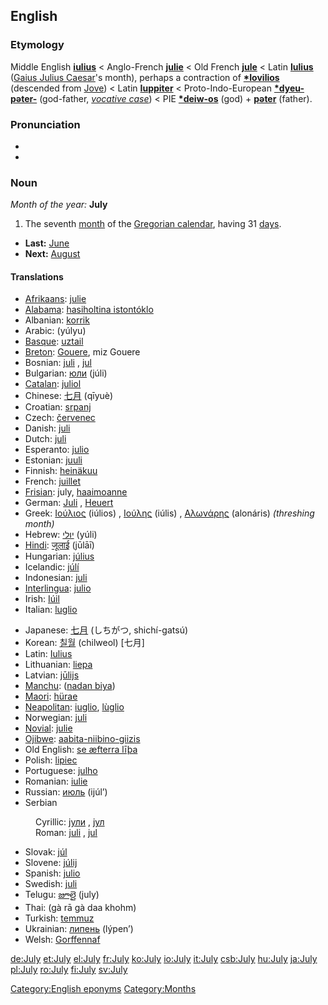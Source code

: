 ==English==
===Etymology===
Middle English '''[[iulius]]''' < Anglo-French '''[[julie]]''' < Old French '''[[jule]]''' < Latin '''[[Iulius]]''' ([[Gaius Julius Caesar]]'s month), perhaps a contraction of '''[[*Iovilios]]''' (descended from [[Jove]]) < Latin '''[[Iuppiter]]''' < Proto-Indo-European '''[[*dyeu-pəter-]]''' (god-father, ''[[vocative case]]'') < PIE '''[[*deiw-os]]''' (god) + '''[[pəter]]''' (father).

===Pronunciation===
*{{IPA|/dʒʊˈlaɪ/}}
*{{audio|en-us-July.ogg|Audio (US)}}

===Noun===
''Month of the year:'' '''July'''
#The seventh [[month]] of the [[Gregorian calendar]], having 31 [[day]]s.
*'''Last:''' [[June]]
*'''Next:''' [[August]]

====Translations====
{{top}}
*[[Afrikaans]]: [[julie]]
*[[Alabama]]: [[hasiholtina istontóklo]]
*Albanian: [[korrik]]
*Arabic: {{ARchar|[[يوليو|يُولْيُو]]}} (yúlyu) {{m}}
*[[Basque]]: [[uztail]]
*[[Breton]]: [[Gouere]], miz Gouere
*Bosnian: [[juli#Bosnian|juli]] {{m}}, [[jul#Bosnian|jul]] {{m}}
*Bulgarian: [[юли]] (júli) {{m}}
*[[Catalan]]: [[juliol]] {{m}}
*Chinese: [[七月]] (qīyuè)
*Croatian: [[srpanj]]
*Czech: [[červenec]] {{m}}
*Danish: [[juli]]
*Dutch: [[juli]]
*Esperanto: [[julio]]
*Estonian: [[juuli]]
*Finnish: [[heinäkuu]]
*French: [[juillet]] {{m}}
*[[Frisian]]: july, [[haaimoanne]]
*German: [[Juli]] {{m}}, [[Heuert]] {{m}}
*Greek: [[Ιούλιος]] (iúlios) {{m}}, [[Ιούλης]] (iúlis) {{m}}, [[Αλωνάρης]] (alonáris) ''(threshing month)'' {{m}}
*Hebrew: [[יולי]] (yúli)
*[[Hindi]]: [[जूलाई]] (jūlāī)
*Hungarian: [[július]]
*Icelandic: [[júlí]]
*Indonesian: [[juli]]
*[[Interlingua]]: [[julio]]
*Irish: [[Iúil]]
*Italian: [[luglio]] {{m}}
{{mid}}
*Japanese: [[七月]] (しちがつ, shichí-gatsú)
*Korean: [[칠월]] (chilweol) [七月]
*Latin: [[Iulius]] {{m}}
*Lithuanian: [[liepa]] {{f}} 
*Latvian: [[jūlijs]]
*[[Manchu]]: ([[nadan biya]])
*[[Maori]]: [[hürae]]
*[[Neapolitan]]: [[iuglio]], [[lùglio]]
*Norwegian: [[juli]]
*[[Novial]]: [[julie]]
*[[Ojibwe]]: [[aabita-niibino-giizis]]
*Old English: [[se æfterra liþa|se æfterra līþa]] {{m}}
*Polish: [[lipiec]] {{m}}
*Portuguese: [[julho]] {{m}}
*Romanian: [[iulie]]
*Russian: [[июль]] (ijúl’) {{m}}
*Serbian
:Cyrillic: [[јули#Serbian|јули]] {{m}}, [[јул#Serbian|јул]] {{m}}
:Roman: [[juli#Serbian|juli]] {{m}}, [[jul#Serbian|jul]] {{m}}
*Slovak: [[júl]]
*Slovene: [[júlij]] {{m}}
*Spanish: [[julio]] {{m}}
*Swedish: [[juli]]
*Telugu: [[జూలై]] (july)
*Thai: {{THchar|[[กรกฎาคม]]}} (gà rā gà daa khohm)
*Turkish: [[temmuz]]
*Ukrainian: [[липень]] (lýpen’) {{m}}
*Welsh: [[Gorffennaf]] {{m}}
{{bottom}}

[[Category:English eponyms]]
[[Category:Months]]

[[de:July]]
[[et:July]]
[[el:July]]
[[fr:July]]
[[ko:July]]
[[io:July]]
[[it:July]]
[[csb:July]]
[[hu:July]]
[[ja:July]]
[[pl:July]]
[[ro:July]]
[[fi:July]]
[[sv:July]]